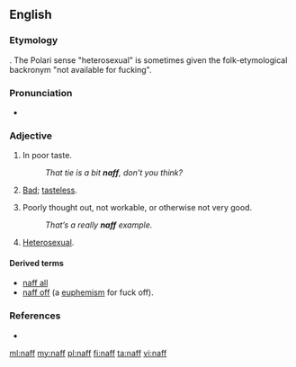 {{also|Naff}}
==English==

===Etymology===
{{unk.|en}}. The Polari sense "heterosexual" is sometimes given the folk-etymological backronym "not available for fucking".

===Pronunciation===
* {{rhymes|æf|lang=en}}

===Adjective===
{{en-adj|er}}

# {{context|British|_|slang|lang=en}} In poor taste.
#: ''That tie is a bit '''naff''', don’t you think?''
# {{context|Polari|lang=en}} [[bad|Bad]]; [[tasteless]].
# {{context|British|_|slang|lang=en}} Poorly thought out, not workable, or otherwise not very good.
#: ''That’s a really '''naff''' example.''
# {{context|Polari|lang=en}} [[heterosexual|Heterosexual]].

====Derived terms====
* [[naff all]]
* [[naff off]] (a [[euphemism]] for fuck off).

===References===
* {{R:OneLook}}

[[ml:naff]]
[[my:naff]]
[[pl:naff]]
[[fi:naff]]
[[ta:naff]]
[[vi:naff]]